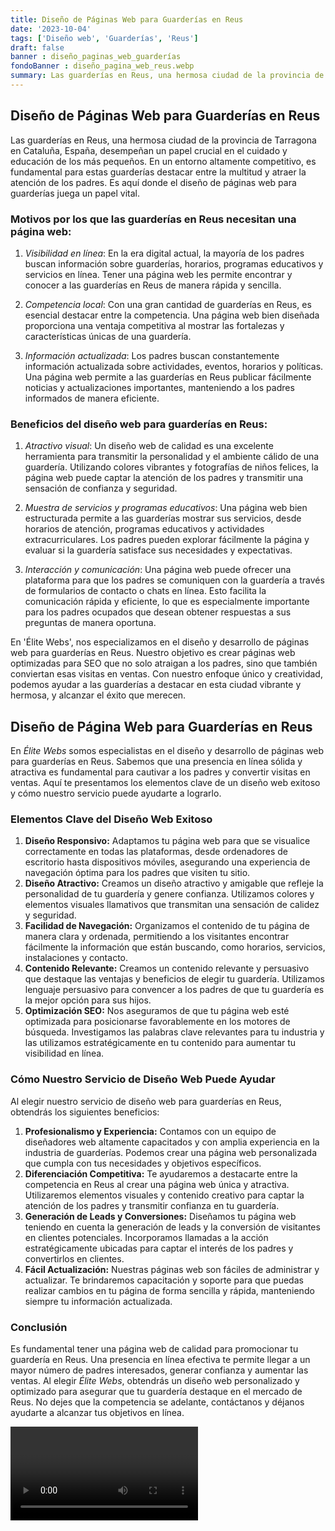 ```yaml
---
title: Diseño de Páginas Web para Guarderías en Reus
date: '2023-10-04'
tags: ['Diseño web', 'Guarderías', 'Reus']
draft: false
banner : diseño_paginas_web_guarderías
fondoBanner : diseño_pagina_web_reus.webp
summary: Las guarderías en Reus, una hermosa ciudad de la provincia de Tarragona en Cataluña, España, desempeñan un papel crucial en el cuidado y educación de los más pequeños. En un entorno altamente competitivo, es fundamental para estas guarderías destacar entre la multitud y atraer la atención de los padres. Es aquí donde el diseño de páginas web para guarderías juega un papel vital.
---
```


## Diseño de Páginas Web para Guarderías en Reus

Las guarderías en Reus, una hermosa ciudad de la provincia de Tarragona en Cataluña, España, desempeñan un papel crucial en el cuidado y educación de los más pequeños. En un entorno altamente competitivo, es fundamental para estas guarderías destacar entre la multitud y atraer la atención de los padres. Es aquí donde el diseño de páginas web para guarderías juega un papel vital.

### Motivos por los que las guarderías en Reus necesitan una página web:

1. _Visibilidad en línea_: En la era digital actual, la mayoría de los padres buscan información sobre guarderías, horarios, programas educativos y servicios en línea. Tener una página web les permite encontrar y conocer a las guarderías en Reus de manera rápida y sencilla.

2. _Competencia local_: Con una gran cantidad de guarderías en Reus, es esencial destacar entre la competencia. Una página web bien diseñada proporciona una ventaja competitiva al mostrar las fortalezas y características únicas de una guardería.

3. _Información actualizada_: Los padres buscan constantemente información actualizada sobre actividades, eventos, horarios y políticas. Una página web permite a las guarderías en Reus publicar fácilmente noticias y actualizaciones importantes, manteniendo a los padres informados de manera eficiente.

### Beneficios del diseño web para guarderías en Reus:

1. _Atractivo visual_: Un diseño web de calidad es una excelente herramienta para transmitir la personalidad y el ambiente cálido de una guardería. Utilizando colores vibrantes y fotografías de niños felices, la página web puede captar la atención de los padres y transmitir una sensación de confianza y seguridad.

2. _Muestra de servicios y programas educativos_: Una página web bien estructurada permite a las guarderías mostrar sus servicios, desde horarios de atención, programas educativos y actividades extracurriculares. Los padres pueden explorar fácilmente la página y evaluar si la guardería satisface sus necesidades y expectativas.

3. _Interacción y comunicación_: Una página web puede ofrecer una plataforma para que los padres se comuniquen con la guardería a través de formularios de contacto o chats en línea. Esto facilita la comunicación rápida y eficiente, lo que es especialmente importante para los padres ocupados que desean obtener respuestas a sus preguntas de manera oportuna.

En 'Élite Webs', nos especializamos en el diseño y desarrollo de páginas web para guarderías en Reus. Nuestro objetivo es crear páginas web optimizadas para SEO que no solo atraigan a los padres, sino que también conviertan esas visitas en ventas. Con nuestro enfoque único y creatividad, podemos ayudar a las guarderías a destacar en esta ciudad vibrante y hermosa, y alcanzar el éxito que merecen.

<GifSeo />

<Cta />

## Diseño de Página Web para Guarderías en Reus

En *Élite Webs* somos especialistas en el diseño y desarrollo de páginas web para guarderías en Reus. Sabemos que una presencia en línea sólida y atractiva es fundamental para cautivar a los padres y convertir visitas en ventas. Aquí te presentamos los elementos clave de un diseño web exitoso y cómo nuestro servicio puede ayudarte a lograrlo.

### Elementos Clave del Diseño Web Exitoso

1. **Diseño Responsivo:** Adaptamos tu página web para que se visualice correctamente en todas las plataformas, desde ordenadores de escritorio hasta dispositivos móviles, asegurando una experiencia de navegación óptima para los padres que visiten tu sitio.
2. **Diseño Atractivo:** Creamos un diseño atractivo y amigable que refleje la personalidad de tu guardería y genere confianza. Utilizamos colores y elementos visuales llamativos que transmitan una sensación de calidez y seguridad.
3. **Facilidad de Navegación:** Organizamos el contenido de tu página de manera clara y ordenada, permitiendo a los visitantes encontrar fácilmente la información que están buscando, como horarios, servicios, instalaciones y contacto.
4. **Contenido Relevante:** Creamos un contenido relevante y persuasivo que destaque las ventajas y beneficios de elegir tu guardería. Utilizamos lenguaje persuasivo para convencer a los padres de que tu guardería es la mejor opción para sus hijos.
5. **Optimización SEO:** Nos aseguramos de que tu página web esté optimizada para posicionarse favorablemente en los motores de búsqueda. Investigamos las palabras clave relevantes para tu industria y las utilizamos estratégicamente en tu contenido para aumentar tu visibilidad en línea.

### Cómo Nuestro Servicio de Diseño Web Puede Ayudar

Al elegir nuestro servicio de diseño web para guarderías en Reus, obtendrás los siguientes beneficios:

1. **Profesionalismo y Experiencia:** Contamos con un equipo de diseñadores web altamente capacitados y con amplia experiencia en la industria de guarderías. Podemos crear una página web personalizada que cumpla con tus necesidades y objetivos específicos.
2. **Diferenciación Competitiva:** Te ayudaremos a destacarte entre la competencia en Reus al crear una página web única y atractiva. Utilizaremos elementos visuales y contenido creativo para captar la atención de los padres y transmitir confianza en tu guardería.
3. **Generación de Leads y Conversiones:** Diseñamos tu página web teniendo en cuenta la generación de leads y la conversión de visitantes en clientes potenciales. Incorporamos llamadas a la acción estratégicamente ubicadas para captar el interés de los padres y convertirlos en clientes.
4. **Fácil Actualización:** Nuestras páginas web son fáciles de administrar y actualizar. Te brindaremos capacitación y soporte para que puedas realizar cambios en tu página de forma sencilla y rápida, manteniendo siempre tu información actualizada.

### Conclusión

Es fundamental tener una página web de calidad para promocionar tu guardería en Reus. Una presencia en línea efectiva te permite llegar a un mayor número de padres interesados, generar confianza y aumentar las ventas. Al elegir *Élite Webs*, obtendrás un diseño web personalizado y optimizado para asegurar que tu guardería destaque en el mercado de Reus. No dejes que la competencia se adelante, contáctanos y déjanos ayudarte a alcanzar tus objetivos en línea.

<Video />

<CtaBot job='Guarderías' city='Reus'/>

<Gmaps query='Reus+españa+maps' />